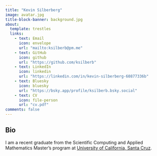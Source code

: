 ```yaml
---
title: "Kevin Silberberg"
image: avatar.jpg
title-block-banner: background.jpg
about:
  template: trestles
  links:
    - text: Email
      icon: envelope
      url: "mailto:ksilberb@pm.me"
    - text: GitHub
      icon: github
      url: "https://github.com/ksilberb"
    - text: LinkedIn
      icon: linkedin
      url: "https://linkedin.com/in/kevin-silberberg-60877336b"
    - text: Bluesky
      icon: bluesky
      url: "https://bsky.app/profile/ksilberb.bsky.social"
    - text: CV
      icon: file-person
      url: "cv.pdf"
comments: false
---
```


## Bio

I am a recent graduate from the Scientific Computing and Applied Mathematics Master's program at [University of California, Santa Cruz](https://www.ucsc.edu/).

